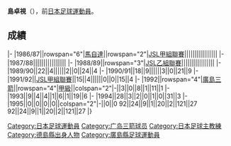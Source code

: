 {{BLP unsourced|time=2021-12-27}}
{{Infobox football biography
|name=島卓視
|image=
|fullname=島卓視
|birth_date={{Birth date and age|1967|10|3}}
|cityofbirth=[[徳島縣|徳島縣]]
|countryofbirth=[[日本|日本]]
|position=[[前鋒_(足球)|前鋒]]
|currentclub=
|years=1986-1995
|clubs=[[廣島三箭|Mazda/廣島三箭]]
|caps(goals)=
|nationalyears=
|nationalteam=
|nationalcaps(goals)=
}}
'''島卓視'''（{{Bd|1967年|10月3日||}}），前[[日本|日本]][[足球|足球]][[運動員|運動員]]。

==成績==
{{Football player club statistics 1|YYN}}
{{Football player club statistics 2|JPN|YYN}}
|-
|1986/87||rowspan="6"|[[廣島三箭|馬自達]]||rowspan="2"|[[日本足球聯賽_(1992年以前)|JSL甲組聯賽]]||||||||||||||||
|-
|1987/88||||||||||||||||
|-
|1988/89||rowspan="3"|[[日本足球聯賽_(1992年以前)|JSL乙組聯賽]]||||||||||||||||
|-
|1989/90||22||4||||||2||0||24||4
|-
|1990/91||18||9||||||3||0||21||9
|-
|1991/92||[[日本足球聯賽_(1992年以前)|JSL甲組聯賽]]||15||4||||||0||0||15||4
|-
|1992||rowspan="4"|[[廣島三箭|廣島三箭]]||rowspan="4"|[[日本職業足球甲級聯賽|甲級]]||colspan="2"|-||3||0||8||1||11||1
|-
|1993||9||4||4||1||6||1||19||6
|-
|1994||28||3||2||0||1||0||31||3
|-
|1995||0||0||0||0||colspan="2"|-||0||0
{{Football player club statistics 3|1|JPN}}92||24||9||1||20||2||121||27
{{Football player club statistics 5}}92||24||9||1||20||2||121||27
|}

{{Japan-sport-bio-stub}}
{{Soccer-player-stub}}
[[Category:日本足球運動員|Category:日本足球運動員]]
[[Category:广岛三箭球员|Category:广岛三箭球员]]
[[Category:日本足球主教練|Category:日本足球主教練]]
[[Category:德島縣出身人物|Category:德島縣出身人物]]
[[Category:廣島縣足球運動員|Category:廣島縣足球運動員]]